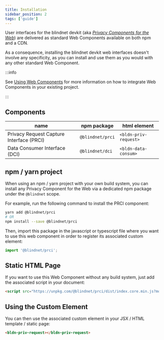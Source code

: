 ```yaml
---
title: Installation
sidebar_position: 2
tags: ['guide']
---
```


User interfaces for the blindnet devkit (aka _[Privacy Components for the Web](https://github.com/blindnet-io/privacy-components-web)_) are delivered as standard Web Components available on both npm and a CDN.

As a consequence, installing the blindnet devkit web interfaces doesn't involve any specificity, as you can install and use them as you would with any other standard Web Component.

:::info

See [Using Web Components](/docs/interfaces/using-web-components) for more information on how to integrate Web Components in your existing project.

:::

## Components

| name                                     | npm package      | html element          |
| ---------------------------------------- | ---------------- | --------------------- |
| Privacy Request Capture Interface (PRCI) | `@blindnet/prci` | `<bldn-priv-request>` |
| Data Consumer Interface (DCI)            | `@blindnet/dci`  | `<bldn-data-consum>`  |

## npm / yarn project

When using an npm / yarn project with your own build system, you can install any Privacy Component for the Web via a dedicated npm package under the `@blindnet` scope.

For example, run the following command to install the PRCI component:

```bash
yarn add @blindnet/prci
# OR
npm install --save @blindnet/prci
```

Then, import this package in the javascript or typescript file where you want to use this web component in order to register its associated custom element:

```javascript
import '@blindnet/prci';
```

## Static HTML Page

If you want to use this Web Component without any build system, just add the associated script in your document:

```html
<script src="https://unpkg.com/@blindnet/prci/dist/index.core.min.js?module" type="module"></script>
```

<!-- TODO: add more details or link to the associated documentation -->

## Using the Custom Element

You can then use the associated custom element in your JSX / HTML template / static page:

```html
<bldn-priv-request></bldn-priv-request>
```
